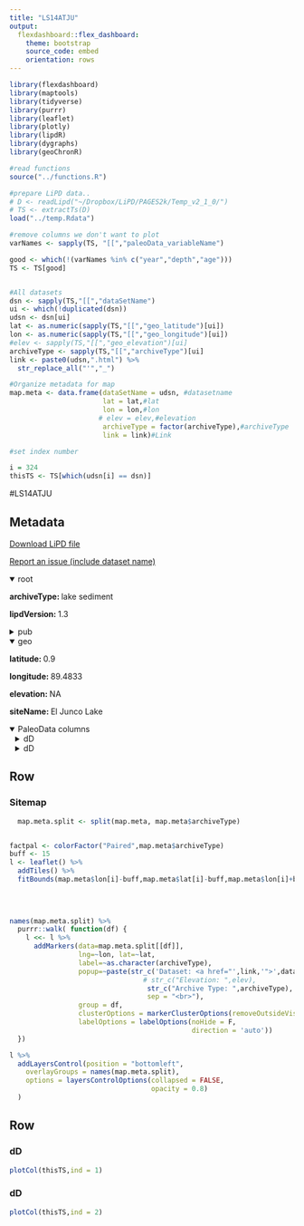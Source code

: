 ```yaml
---
title: "LS14ATJU"
output: 
  flexdashboard::flex_dashboard:
    theme: bootstrap
    source_code: embed
    orientation: rows
---
```


```r
library(flexdashboard)
library(maptools)
library(tidyverse)
library(purrr)
library(leaflet)
library(plotly)
library(lipdR)
library(dygraphs)
library(geoChronR)

#read functions
source("../functions.R")

#prepare LiPD data..
# D <- readLipd("~/Dropbox/LiPD/PAGES2k/Temp_v2_1_0/")
# TS <- extractTs(D)
load("../temp.Rdata")

#remove columns we don't want to plot
varNames <- sapply(TS, "[[","paleoData_variableName")

good <- which(!(varNames %in% c("year","depth","age")))
TS <- TS[good]


#All datasets
dsn <- sapply(TS,"[[","dataSetName")
ui <- which(!duplicated(dsn))
udsn <- dsn[ui]
lat <- as.numeric(sapply(TS,"[[","geo_latitude")[ui])
lon <- as.numeric(sapply(TS,"[[","geo_longitude")[ui])
#elev <- sapply(TS,"[[","geo_elevation")[ui]
archiveType <- sapply(TS,"[[","archiveType")[ui]
link <- paste0(udsn,".html") %>% 
  str_replace_all("'","_")

#Organize metadata for map
map.meta <- data.frame(dataSetName = udsn, #datasetname
                       lat = lat,#lat
                       lon = lon,#lon
                      # elev = elev,#elevation
                       archiveType = factor(archiveType),#archiveType
                       link = link)#Link

#set index number

i = 324
thisTS <- TS[which(udsn[i] == dsn)]
```
#LS14ATJU

Metadata {.sidebar}
-------------------------------------
[Download LiPD file](LS14ATJU.lpd)
            

[Report an issue (include dataset name)](https://github.com/nickmckay/LiPDverse/issues)

<details open style="margin-left: 0px">
<summary>root</summary>
<p style="margin-left: 0px"><strong>archiveType: </strong>lake sediment
<p style="margin-left: 0px"><strong>lipdVersion: </strong>1.3
</details>
<details>
<summary>pub</summary>
<details style="margin-left: 10px">
<summary>pub1</summary>
<p style="margin-left: 10px"><strong>author: </strong>Atwood, Alyssa R. , Sachs, Julian P.
<p style="margin-left: 10px"><strong>journal: </strong>Earth and Planetary Science Letters
<p style="margin-left: 10px"><strong>volume: </strong>404
<p style="margin-left: 10px"><strong>pages: </strong>408419
<p style="margin-left: 10px"><strong>pubYear: </strong>2014
<p style="margin-left: 10px"><strong>title: </strong>Separating ITCZ and ENSOrelated rainfall changes in the Gal�pagos over the last 3 kyr using D/H ratios of multiple lipid biomarkers
<p style="margin-left: 10px"><strong>DOI: </strong>10.1016/j.epsl.2014.07.038
</details>
</details>
<details open style="margin-left: 0px">
<summary>geo</summary>
<p style="margin-left: 0px"><strong>latitude: </strong>0.9
<p style="margin-left: 0px"><strong>longitude: </strong>89.4833
<p style="margin-left: 0px"><strong>elevation: </strong>NA
<p style="margin-left: 0px"><strong>siteName: </strong>El Junco Lake
</details>
<details open>
<summary>PaleoData columns</summary>
<details style="margin-left: 10px">
<summary>dD</summary>
<p style="margin-left: 10px"><strong>TSid: </strong>LS14ATJU01B
<p style="margin-left: 10px"><strong>variableName: </strong>dD
<p style="margin-left: 10px"><strong>units: </strong>permil
<p style="margin-left: 10px"><strong>description: </strong>aquatic biomarker
<details>
<summary>interpretation</summary>
<details style="margin-left: 20px">
<summary>1</summary>
<p style="margin-left: 20px"><strong>basis: </strong>From this paper: "In particular, conditions favorable for B. braunii blooms are thought to occur during El Nin?o events in association with three distinct processes that promote olig- otrophic conditions and lake stratification. Firstly, the heavy rains associated with moderate-to-strong El Nin?o events are thought to dilute the nutrient pool and cause oligotrophic conditions. El Junco Lake is an endorheic lake (with the exception of occasional overflow conditions and possibly seepage) located within a caldera with a small catchment area consisting only of the narrow crater rim (Conroy et al., 2008). In such lakes the con- centration of nutrients tend to decrease as lake levels increase through dilution of the incoming nutrients (Smol et al., 2001; Magyari et al., 2009). Because monthly rainfall in this area can be an order of magnitude higher during strong El Nin?o events as com- pared to non-El Nin?o periods (cf., Fig. 4) and the lake has been re- ported to overflow during strong El Nin?o events, considerable dilu- tion and flushing of nutrients likely occur during these times. Sec- ondly, reduced nutrient input to the lake exacerbates oligotrophic conditions during strong El Nin?o events. A major source of nutri- ents to the lake is thought to be guano deposited directly into the lake by the large number of seabirds that frequent it (Colinvaux, 1968). Such a predominance of avian-derived nutrients has been documented in a number of lake systems (Manny et al., 1994; Marion et al., 1994). However, during strong El Nin?o events, this nutrient source is diminished as the Gala?pagos seabird population plummets in response to the massive fish die-offs associated with a deep thermocline and low ocean productivity in the EEP (Gibbs, 1987). Finally, El Nin?o events in the EEP are associated with con- ditions that increase water column stability and lake stratification, including warmer air temperatures, reduced cloud cover, and re- duced trade wind strength (Lewis Jr., 1983; O?Reilly et al., 2003; Ndebele-Murisa et al., 2010; Co?zar et al., 2012), conditions which have been shown to exacerbate nutrient depletion in the surface of oligotrophic lakes (O?Reilly et al., 2003). Increases in water column stability during El Nin?o events should further promote favorable conditions for the oil-rich, colony-forming B. braunii due to their buoyancy. In various lo- cations across the globe, B. braunii blooms have been strongly linked to increases in water column stability due to both their tolerance of oligotrophic conditions and their anti-sinking strategy (Kebede and Belay, 1994; Souza et al., 2008; Winder and Hunter, 2008). In particular, in a Columbian lake with conditions (including depth, pH, conductivity, and nutrient concentration) comparable to El Junco Lake, B. braunii blooms have been found to occur dur- ing the annual flood stage in association with nutrient flushing, oligotrophic conditions, and lake stratification (Pinilla, 2006), con- ditions that closely mimic moderate to strong El Nin?o events in El Junco Lake. These lines of evidence strongly suggest that conditions favor- able for B. braunii growth occur during moderate-to-strong El Nin?o events and thus that C34 botryococcene ?D records the hydrologic conditions of the lake during these events."
<p style="margin-left: 20px"><strong>interpDirection: </strong>negative
<p style="margin-left: 20px"><strong>scope: </strong>climate
<p style="margin-left: 20px"><strong>seasonality: </strong>annual
<p style="margin-left: 20px"><strong>variable: </strong>El Nino related rainfall
<p style="margin-left: 20px"><strong>variableDetail: </strong>air
</details>
<details style="margin-left: 20px">
<summary>2</summary>
<p style="margin-left: 20px"><strong>basis: </strong>All botryococcene dD values were highly correlated with water dD values (R2>0.99). And, Zhang and Sachs 2007, Organic Geochemistry, 38: 582-608.
<p style="margin-left: 20px"><strong>direction: </strong>positive
<p style="margin-left: 20px"><strong>inferredMaterial: </strong>lake water
<p style="margin-left: 20px"><strong>integrationTime: </strong>1 to 10
<p style="margin-left: 20px"><strong>integrationTimeBasis: </strong>These lines of evidence strongly suggest that conditions favor- able for B. braunii growth occur during moderate-to-strong El Nin?o events and thus that C34 botryococcene ?D records the hydrologic conditions of the lake during these events. In contrast, the avail- able evidence suggests that the dinoflagellate population persists throughout the varying hydrologic conditions experienced by El Junco Lake and thus that sedimentary dinosterol ?D records the long-term (decadal-to-centennial) mean lake conditions.
<p style="margin-left: 20px"><strong>integrationTimeUnits: </strong>years
<p style="margin-left: 20px"><strong>mathematicalRelation: </strong>linear
<p style="margin-left: 20px"><strong>scope: </strong>isotope
<p style="margin-left: 20px"><strong>seasonality: </strong>annual
<p style="margin-left: 20px"><strong>variable: </strong>P_isotope
</details>
<details style="margin-left: 20px">
<summary>3</summary>
<p style="margin-left: 20px"><strong>basis: </strong>changes in rainfall amount are imprinted in the isotopic composition of botryococcenes, with negative (posi- tive) ?D values co-occurring with wetter (drier) periods.
<p style="margin-left: 20px"><strong>direction: </strong>negative
<p style="margin-left: 20px"><strong>inferredMaterial: </strong>lake water
<p style="margin-left: 20px"><strong>integrationTime: </strong>1 to 10
<p style="margin-left: 20px"><strong>integrationTimeBasis: </strong>These lines of evidence strongly suggest that conditions favor- able for B. braunii growth occur during moderate-to-strong El Nin?o events and thus that C34 botryococcene ?D records the hydrologic conditions of the lake during these events. In contrast, the avail- able evidence suggests that the dinoflagellate population persists throughout the varying hydrologic conditions experienced by El Junco Lake and thus that sedimentary dinosterol ?D records the long-term (decadal-to-centennial) mean lake conditions.
<p style="margin-left: 20px"><strong>integrationTimeUnits: </strong>years
<p style="margin-left: 20px"><strong>mathematicalRelation: </strong>linear
<p style="margin-left: 20px"><strong>scope: </strong>isotope
<p style="margin-left: 20px"><strong>seasonality: </strong>annual
<p style="margin-left: 20px"><strong>variable: </strong>P-E
</details>
</details>
</details>
<details style="margin-left: 10px">
<summary>dD</summary>
<p style="margin-left: 10px"><strong>TSid: </strong>LS14ATJU01B
<p style="margin-left: 10px"><strong>variableName: </strong>dD
<p style="margin-left: 10px"><strong>units: </strong>permil
<p style="margin-left: 10px"><strong>description: </strong>aquatic biomarker
</details>

Row
-----------------------------------------------------------------------

### Sitemap

```r
  map.meta.split <- split(map.meta, map.meta$archiveType)


factpal <- colorFactor("Paired",map.meta$archiveType)
buff <- 15
l <- leaflet() %>% 
  addTiles() %>% 
  fitBounds(map.meta$lon[i]-buff,map.meta$lat[i]-buff,map.meta$lon[i]+buff,map.meta$lat[i]+buff)
  

  
  
names(map.meta.split) %>%
  purrr::walk( function(df) {
    l <<- l %>%
      addMarkers(data=map.meta.split[[df]],
                 lng=~lon, lat=~lat,
                 label=~as.character(archiveType),
                 popup=~paste(str_c('Dataset: <a href="',link,'">',dataSetName,'</a>'),
                                 # str_c("Elevation: ",elev),
                                  str_c("Archive Type: ",archiveType),
                                  sep = "<br>"),
                 group = df,
                 clusterOptions = markerClusterOptions(removeOutsideVisibleBounds = F),
                 labelOptions = labelOptions(noHide = F,
                                             direction = 'auto'))
  })

l %>%
  addLayersControl(position = "bottomleft",
    overlayGroups = names(map.meta.split),
    options = layersControlOptions(collapsed = FALSE,
                                   opacity = 0.8)
  )
```

Row {.tabset .tabset-fade}
-----------------------------------------------------------------------

### dD
```r
plotCol(thisTS,ind = 1)
```

### dD
```r
plotCol(thisTS,ind = 2)
```
